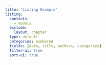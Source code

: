 ```yaml
---
title: "Listing Example"
listing:
  contents: 
    - models
  exclude:
    layout: chapter
  type: default
  categories: numbered
  fields: [date, title, authors, categories]
  filter-ui: true
  sort-ui: true
---
```

